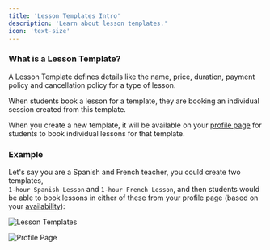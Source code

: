 ```yaml
---
title: 'Lesson Templates Intro'
description: 'Learn about lesson templates.'
icon: 'text-size'
---
```


### What is a Lesson Template?

A Lesson Template defines details like the name, price, duration, payment policy and cancellation policy for a type of lesson.

When students book a lesson for a template, they are booking an individual session created from this template.

When you create a new template, it will be available on your [profile page](/profile/profile-page) for students to book individual lessons for that template.

### Example

Let's say you are a Spanish and French teacher, you could create two templates,  
`1-hour Spanish Lesson` and `1-hour French Lesson`, and then students would be able to book lessons in either of these from your profile page (based on your [availability](/schedule/add-availability)):

![Lesson Templates](/images/lesson-templates.png)

![Profile Page](/images/profile-page.png)
